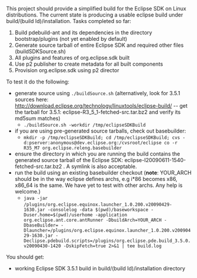 This project should provide a simplified build for the Eclipse SDK on Linux 
distributions.  The current state is producing a usable eclipse build under build/(build Id)/installation. 
Tasks completed so far:
# Build pdebuild-ant and its dependencies in the directory bootstrap/plugins (not yet enabled by default)
# Generate source tarball of entire Eclipse SDK and required other files (buildSDKSource.sh)
# All plugins and features of org.eclipse.sdk built
# Use p2 publisher to create metadata for all built components
# Provision org.eclipse.sdk using p2 director

To test it do the following:

<!-- FIXME:  Include SVN instructions as an alternative -->
* generate source using <tt>./buildSource.sh</tt> (alternatively, look for 3.5.1 sources here:  http://download.eclipse.org/technology/linuxtools/eclipse-build/ -- get the tarball for 3.5.1:  eclipse-R3_5_1-fetched-src.tar.bz2 and verify its md5sum matches)
** <tt>./buildSource.sh -workdir /tmp/eclipseSDKBuild</tt>
* if you are using pre-generated source tarballs, check out basebuilder:
** <tt>mkdir -p /tmp/eclipseSDKBuild; cd /tmp/eclipseSDKBuild; cvs -d:pserver:anonymous@dev.eclipse.org:/cvsroot/eclipse co -r R35_M7 org.eclipse.releng.basebuilder</tt>
* ensure the directory in which you are running the build contains the generated source tarball of the Eclipse SDK: eclipse-I20090611-1540-fetched-src.tar.bz2 .  A symlink is also acceptable.
* run the build using an existing basebuilder checkout ('''note''':  YOUR_ARCH should be in the way eclipse defines archs, e.g i*86 becomes x86, x86_64 is the same.  We have yet to test with other archs.  Any help is welcome.)
** <tt>java -jar <basebuilder>/plugins/org.eclipse.equinox.launcher_1.0.200.v20090429-1630.jar -consolelog -data $(pwd)/baseworkspace -Duser.home=$(pwd)/userhome -application org.eclipse.ant.core.antRunner -DbuildArch=YOUR_ARCH -DbaseBuilder=<basebuilder> -Dlauncher=<basebuilder>/plugins/org.eclipse.equinox.launcher_1.0.200.v20090429-1630.jar -Declipse.pdebuild.scripts=<basebuilder>/plugins/org.eclipse.pde.build_3.5.0.v20090430-1420 -DskipFetch=true 2>&1 | tee build.log</tt>

You should get:
<!-- Not anymore.  We need to fix this.
* all the dependencies of pdebuild-ant in the bootstrap/plugins folder. -->
* working Eclipse SDK 3.5.1 build in build/(build Id)/installation directory